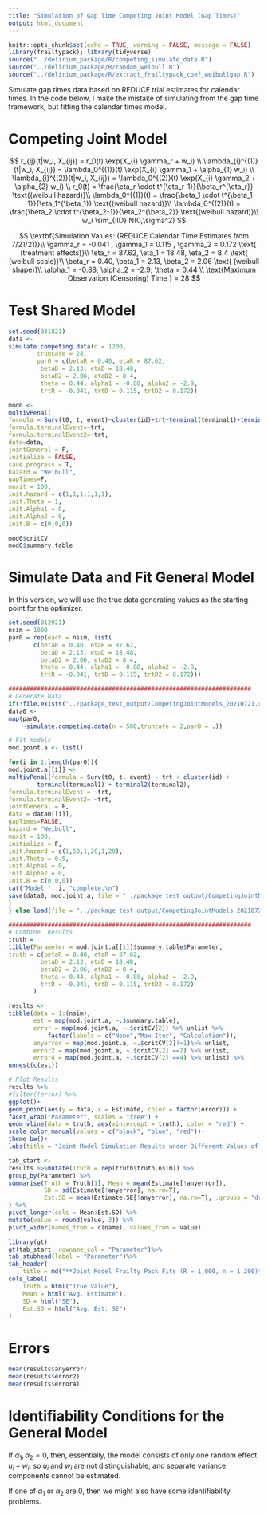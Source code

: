 ```yaml
---
title: "Simulation of Gap Time Competing Joint Model (Gap Times)"
output: html_document
---
```

```r
knitr::opts_chunk$set(echo = TRUE, warning = FALSE, message = FALSE)
library(frailtypack); library(tidyverse)
source("../delirium_package/R/competing_simulate_data.R")
source("../delirium_package/R/random_weibull.R")
source("../delirium_package/R/extract_frailtypack_coef_weibullgap.R")
```


Simulate gap times data based on REDUCE trial estimates for calendar times. 
In the code below, I make the mistake of simulating from the gap time framework, 
but fitting the calendar times model.

# Competing Joint Model

$$
    r_{ij}(t|w_i, X_{ij}) = r_0(t) \exp(X_{i} \gamma_r + w_i) \\
    \lambda_{i}^{(1)}(t|w_i, X_{ij}) = \lambda_0^{(1)}(t) \exp(X_{i} \gamma_1 + \alpha_{1} w_i) \\
    \lambda_{i}^{(2)}(t|w_i, X_{ij}) = \lambda_0^{(2)}(t) \exp(X_{i} \gamma_2 + \alpha_{2} w_i) \\
        r_0(t) =  \frac{\eta_r \cdot t^{\eta_r-1}}{\beta_r^{\eta_r}} \text{(weibull hazard)}\\
    \lambda_0^{(1)}(t) = \frac{\beta_1 \cdot t^{\beta_1-1}}{\eta_1^{\beta_1}} \text{(weibull hazard)}\\
    \lambda_0^{(2)}(t) = \frac{\beta_2 \cdot t^{\beta_2-1}}{\eta_2^{\beta_2}} \text{(weibull hazard)}\\
    w_i \sim_{IID} N(0,\sigma^2)
$$

$$
    \textbf{Simulation Values: (REDUCE Calendar Time Estimates from 7/21/21)}\\
    \gamma_r = -0.041 , \gamma_1 = 0.115 , \gamma_2 = 0.172 \text{  (treatment effects)}\\
    \eta_r = 87.62, \eta_1 = 18.48, \eta_2 = 8.4 \text{  (weibull scale)}\\
    \beta_r = 0.40, \beta_1 = 2.13, \beta_2 = 2.06 \text{  (weibull shape)}\\
    \alpha_1 = -0.88;  
    \alpha_2 = -2.9; 
    \theta = 0.44 \\
    \text{Maximum Observation (Censoring) Time } = 28
$$

# Test Shared Model 

```r
set.seed(031821)
data <- 
simulate.competing.data(n = 1200,
		truncate = 28,
		par0 = c(betaR = 0.40, etaR = 87.62,
         betaD = 2.13, etaD = 18.48,         
         betaD2 = 2.06, etaD2 = 8.4,
         theta = 0.44, alpha1 = -0.88, alpha2 = -2.9,
         trtR = -0.041, trtD = 0.115, trtD2 = 0.172))

mod0 <- 
multivPenal(
formula = Surv(t0, t, event)~cluster(id)+trt+terminal(terminal1)+terminal2(terminal2),
formula.terminalEvent=~trt,
formula.terminalEvent2=~trt,
data=data, 
jointGeneral = F,
initialize = FALSE, 
save.progress = T,
hazard = "Weibull",
gapTimes=F,
maxit = 100,
init.hazard = c(1,1,1,1,1,1),
init.Theta = 1,
init.Alpha1 = 0,
init.Alpha2 = 0,
init.B = c(0,0,0))

mod0$critCV
mod0$summary.table
```

# Simulate Data and Fit General Model

In this version, we will use the true data generating values as the starting point for the optimizer.

```r
set.seed(012921)
nsim = 1000
par0 = rep(each = nsim, list(
       c(betaR = 0.40, etaR = 87.62,
         betaD = 2.13, etaD = 18.48,         
         betaD2 = 2.06, etaD2 = 8.4,
         theta = 0.44, alpha1 = -0.88, alpha2 = -2.9,
         trtR = -0.041, trtD = 0.115, trtD2 = 0.172)))

####################################################################
# Generate Data
if(!file.exists("../package_test_output/CompetingJointModels_20210721.rdata")){
data0 <- 
map(par0, 
    ~simulate.competing.data(n = 500,truncate = 2,par0 = .))

# Fit models
mod.joint.a <- list()

for(i in 1:length(par0)){
mod.joint.a[[i]] <-
multivPenal(formula = Surv(t0, t, event) ~ trt + cluster(id) +
		terminal(terminal1) + terminal2(terminal2),
formula.terminalEvent = ~trt, 
formula.terminalEvent2= ~trt,
jointGeneral = F,
data = data0[[i]],
gapTimes=FALSE,
hazard = "Weibull",
maxit = 100, 
initialize = F,
init.hazard = c(1,50,1,20,1,20),
init.Theta = 0.5,
init.Alpha1 = 0,
init.Alpha2 = 0,
init.B = c(0,0,0))
cat("Model ", i, "complete.\n")
save(data0, mod.joint.a, file = "../package_test_output/CompetingJointModels_20210721.rdata")
}
} else load(file = "../package_test_output/CompetingJointModels_20210721.rdata")
```




```r
####################################################################
# Combine  Results
truth =
tibble(Parameter = mod.joint.a[[1]]$summary.table$Parameter,
truth = c(betaR = 0.40, etaR = 87.62,
         betaD = 2.13, etaD = 18.48,         
         betaD2 = 2.06, etaD2 = 8.4,
         theta = 0.44, alpha1 = -0.88, alpha2 = -2.9,
         trtR = -0.041, trtD = 0.115, trtD2 = 0.172)
       )

results <- 
tibble(data = 1:(nsim),
       est = map(mod.joint.a, ~.$summary.table),
       error = map(mod.joint.a, ~.$critCV[2]) %>% unlist %>% 
           factor(labels = c("None","Max Iter", "Calculation")),
       anyerror = map(mod.joint.a, ~.$critCV[2]!=1)%>% unlist,
       error2 = map(mod.joint.a, ~.$critCV[2] ==2) %>% unlist,
       error4 = map(mod.joint.a, ~.$critCV[2] ==4) %>% unlist) %>% 
unnest(c(est))

# Plot Results
results %>% 
#filter(!error) %>%
ggplot()+
geom_point(aes(y = data, x = Estimate, color = factor(error))) +
facet_wrap("Parameter", scales = "free") +
geom_vline(data = truth, aes(xintercept = truth), color = "red") +
scale_color_manual(values = c("black", "blue", "red"))+
theme_bw()+
labs(title = "Joint Model Simulation Results under Different Values of Theta, Alpha1 (R = 1000, n = 500)")
```


```r
tab_start <-
results %>%mutate(Truth = rep(truth$truth,nsim)) %>%
group_by(Parameter) %>%
summarise(Truth = Truth[1], Mean = mean(Estimate[!anyerror]),
          SD = sd(Estimate[!anyerror], na.rm=T),
          Est.SD = mean(Estimate.SE[!anyerror], na.rm=T), .groups = "drop"
) %>%
pivot_longer(cols = Mean:Est.SD) %>%
mutate(value = round(value, 3)) %>%
pivot_wider(names_from = c(name), values_from = value)

library(gt)
gt(tab_start, rowname_col = "Parameter")%>%
tab_stubhead(label = "Parameter")%>%
tab_header(
    title = md("**Joint Model Frailty Pack Fits (R = 1,000, n = 1,200)**"))%>%
cols_label(
    Truth = html("True Value"),
    Mean = html("Avg. Estimate"),
    SD = html("SE"),
    Est.SD = html("Avg. Est. SE")
)
```

# Errors

```r
mean(results$anyerror)
mean(results$error2)
mean(results$error4)
```

# Identifiability Conditions for the General Model

If $\alpha_1 , \alpha_2 = 0$, then, essentially, the model consists of only one random effect $u_i + w_i$, so $u_i$ and $w_i$ are not distinguishable, and separate variance components cannot be estimated.

If one of $\alpha_1$ or $\alpha_2$ are 0, then we might also have some identifiability problems.
